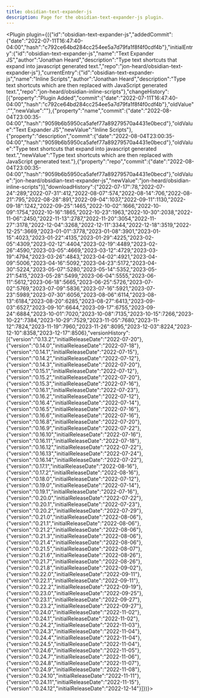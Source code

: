 ---
title: obsidian-text-expander-js
description: Page for the obsidian-text-expander-js plugin.
---


<Plugin plugin={({"id":"obsidian-text-expander-js","addedCommit":{"date":"2022-07-11T16:47:40-04:00","hash":"c792ce64bd284cc254ee5a7d79fa1f8f4f0cdf4b"},"initialEntry":{"id":"obsidian-text-expander-js","name":"Text Expander JS","author":"Jonathan Heard","description":"Type text shortcuts that expand into javascript generated text.","repo":"jon-heard/obsidian-text-expander-js"},"currentEntry":{"id":"obsidian-text-expander-js","name":"Inline Scripts","author":"Jonathan Heard","description":"Type text shortcuts which are then replaced with JavaScript generated text.","repo":"jon-heard/obsidian-inline-scripts"},"changeHistory":[{"property":"Plugin Added","commit":{"date":"2022-07-11T16:47:40-04:00","hash":"c792ce64bd284cc254ee5a7d79fa1f8f4f0cdf4b"},"oldValue":"","newValue":""},{"property":"name","commit":{"date":"2022-08-04T23:00:35-04:00","hash":"9059b6b5950ca5afef77a89279570a4431e0becd"},"oldValue":"Text Expander JS","newValue":"Inline Scripts"},{"property":"description","commit":{"date":"2022-08-04T23:00:35-04:00","hash":"9059b6b5950ca5afef77a89279570a4431e0becd"},"oldValue":"Type text shortcuts that expand into javascript generated text.","newValue":"Type text shortcuts which are then replaced with JavaScript generated text."},{"property":"repo","commit":{"date":"2022-08-04T23:00:35-04:00","hash":"9059b6b5950ca5afef77a89279570a4431e0becd"},"oldValue":"jon-heard/obsidian-text-expander-js","newValue":"jon-heard/obsidian-inline-scripts"}],"downloadHistory":{"2022-07-17":78,"2022-07-24":289,"2022-07-31":412,"2022-08-07":574,"2022-08-14":706,"2022-08-21":795,"2022-08-28":891,"2022-09-04":1037,"2022-09-11":1130,"2022-09-18":1242,"2022-09-25":1465,"2022-10-02":1666,"2022-10-09":1754,"2022-10-16":1865,"2022-10-23":1963,"2022-10-30":2038,"2022-11-06":2450,"2022-11-13":2787,"2022-11-20":3054,"2022-11-27":3178,"2022-12-04":3268,"2022-12-11":3344,"2022-12-18":3519,"2022-12-25":3669,"2023-01-01":3778,"2023-01-08":3901,"2023-01-15":4023,"2023-01-22":4135,"2023-01-29":4225,"2023-02-05":4309,"2023-02-12":4404,"2023-02-19":4489,"2023-02-26":4590,"2023-03-05":4669,"2023-03-12":4729,"2023-03-19":4794,"2023-03-26":4843,"2023-04-02":4921,"2023-04-09":5006,"2023-04-16":5092,"2023-04-23":5172,"2023-04-30":5224,"2023-05-07":5280,"2023-05-14":5352,"2023-05-21":5415,"2023-05-28":5499,"2023-06-04":5555,"2023-06-11":5612,"2023-06-18":5665,"2023-06-25":5726,"2023-07-02":5769,"2023-07-09":5836,"2023-07-16":5921,"2023-07-23":5989,"2023-07-30":6056,"2023-08-06":6114,"2023-08-13":6184,"2023-08-20":6285,"2023-08-27":6413,"2023-09-03":6527,"2023-09-10":6644,"2023-09-17":6755,"2023-09-24":6884,"2023-10-01":7020,"2023-10-08":7135,"2023-10-15":7266,"2023-10-22":7384,"2023-10-29":7529,"2023-11-05":7680,"2023-11-12":7824,"2023-11-19":7960,"2023-11-26":8095,"2023-12-03":8224,"2023-12-10":8358,"2023-12-17":8506},"versionHistory":[{"version":"0.13.2","initialReleaseDate":"2022-07-20"},{"version":"0.14.0","initialReleaseDate":"2022-07-18"},{"version":"0.14.1","initialReleaseDate":"2022-07-15"},{"version":"0.14.2","initialReleaseDate":"2022-07-12"},{"version":"0.14.3","initialReleaseDate":"2022-07-20"},{"version":"0.15.1","initialReleaseDate":"2022-07-12"},{"version":"0.15.2","initialReleaseDate":"2022-07-20"},{"version":"0.15.3","initialReleaseDate":"2022-07-16"},{"version":"0.16.1","initialReleaseDate":"2022-07-23"},{"version":"0.16.2","initialReleaseDate":"2022-07-12"},{"version":"0.16.4","initialReleaseDate":"2022-07-14"},{"version":"0.16.5","initialReleaseDate":"2022-07-16"},{"version":"0.16.6","initialReleaseDate":"2022-07-16"},{"version":"0.16.8","initialReleaseDate":"2022-07-20"},{"version":"0.16.9","initialReleaseDate":"2022-07-22"},{"version":"0.16.10","initialReleaseDate":"2022-07-16"},{"version":"0.16.11","initialReleaseDate":"2022-07-18"},{"version":"0.16.12","initialReleaseDate":"2022-07-22"},{"version":"0.16.13","initialReleaseDate":"2022-07-24"},{"version":"0.16.14","initialReleaseDate":"2022-07-22"},{"version":"0.17.1","initialReleaseDate":"2022-08-16"},{"version":"0.17.2","initialReleaseDate":"2022-08-16"},{"version":"0.18.0","initialReleaseDate":"2022-07-12"},{"version":"0.19.0","initialReleaseDate":"2022-07-14"},{"version":"0.19.1","initialReleaseDate":"2022-07-16"},{"version":"0.20.0","initialReleaseDate":"2022-07-22"},{"version":"0.20.1","initialReleaseDate":"2022-07-23"},{"version":"0.20.2","initialReleaseDate":"2022-07-29"},{"version":"0.21.0","initialReleaseDate":"2022-08-06"},{"version":"0.21.1","initialReleaseDate":"2022-08-06"},{"version":"0.21.2","initialReleaseDate":"2022-08-06"},{"version":"0.21.3","initialReleaseDate":"2022-08-06"},{"version":"0.21.4","initialReleaseDate":"2022-08-06"},{"version":"0.21.5","initialReleaseDate":"2022-08-07"},{"version":"0.21.6","initialReleaseDate":"2022-08-26"},{"version":"0.21.7","initialReleaseDate":"2022-08-26"},{"version":"0.21.8","initialReleaseDate":"2022-09-02"},{"version":"0.22.0","initialReleaseDate":"2022-09-11"},{"version":"0.22.1","initialReleaseDate":"2022-09-11"},{"version":"0.22.2","initialReleaseDate":"2022-09-19"},{"version":"0.23.0","initialReleaseDate":"2022-09-25"},{"version":"0.23.1","initialReleaseDate":"2022-09-27"},{"version":"0.23.2","initialReleaseDate":"2022-09-27"},{"version":"0.24.0","initialReleaseDate":"2022-11-02"},{"version":"0.24.1","initialReleaseDate":"2022-11-02"},{"version":"0.24.2","initialReleaseDate":"2022-11-03"},{"version":"0.24.3","initialReleaseDate":"2022-11-04"},{"version":"0.24.4","initialReleaseDate":"2022-11-04"},{"version":"0.24.5","initialReleaseDate":"2022-11-04"},{"version":"0.24.6","initialReleaseDate":"2022-11-05"},{"version":"0.24.7","initialReleaseDate":"2022-11-06"},{"version":"0.24.8","initialReleaseDate":"2022-11-07"},{"version":"0.24.9","initialReleaseDate":"2022-11-08"},{"version":"0.24.10","initialReleaseDate":"2022-11-11"},{"version":"0.24.11","initialReleaseDate":"2022-11-15"},{"version":"0.24.12","initialReleaseDate":"2022-12-14"}]})}></Plugin>